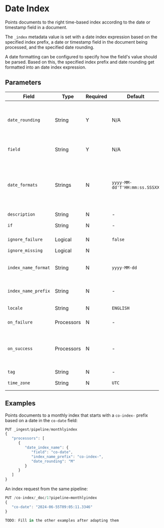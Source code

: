 
# Date Index

<Synopsis>
Points documents to the right time-based index according to the date or timestamp field in a document.
</Synopsis>

The `_index` metadata value is set with a date index expression based on the specified index prefix, a date or timestamp field in the document being processed, and the specified date rounding.

A date formatting can be configured to specify how the field's value should be parsed. Based on this, the specified index prefix and date rounding get formatted into an date index expression.

## Parameters

|Field|Type|Required|Default|Description|
|---|---|---|---|---|
|`date_rounding`|String|Y|N/A|Rounding logic. Valid values: `y`, `M`, `w`, `d`, `h`, `m`, `s` (year, month, week, day, hour, minute, second)|
|`field`|String|Y|N/A|The field to get the date or timestamp from|
|`date_formats`|Strings|N|`yyyy-MM-dd'T'HH:mm:ss.SSSXX`|Expected date format for parsing dates/timestamps. Valid formats: Java time pattern, ISO8601, UNIX, UNIX_MS, or TAI64N|
|`description`|String|N|-|Explanatory note|
|`if`|String|N|-|Execute on this condition|
|`ignore_failure`|Logical|N|`false`|See [Handling Failures](../handling-failures.mdx)|
|`ignore_missing`|Logical|N|||
|`index_name_format`|String|N|`yyyy-MM-dd`|Format to use to print the parsed date. Expects a valid Java pattern.|
|`index_name_prefix`|String|N|-|Prefix of the index to be prepended to the printed date|
|`locale`|String|N|`ENGLISH`|Locale to use to parse the date|
|`on_failure`|Processors|N|-|See [Handling Failures](../handling-failures.mdx)|
|`on_success`|Processors|N|-|Use to inform the user that no errors were raised or to specify the next processor to run|
|`tag`|String|N|-|Identifier|
|`time_zone`|String|N|`UTC`|Timezone to use to parse the date|

## Examples

Points documents to a monthly index that starts with a `co-index-` prefix based on a date in the `co-date` field:

```js
PUT _ingest/pipeline/monthlyindex
{
   "processors": [
      {
         "date_index_name": {
            "field": "co-date",
            "index_name_prefix": "co-index-",
            "date_rounding": "M"
         }
      }
   ]
}
```

An index request from the same pipeline:

```js
PUT /co-index/_doc/1?pipeline=monthlyindex
{
   "co-date": "2024-06-55T09:05:11.3346"
}

TODO: Fill in the other examples after adapting them

```
